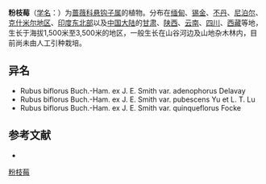 {{Speciesbox
| name = 粉枝莓
| image = Rubus biflorus - Hillier Gardens - Romsey, Hampshire, England - DSC04345.jpg
| status = 
| status_system = 
| genus = Rubus
| species = biflorus
| authority = Buch.-Ham. ex J. E. Smith
| subdivision_ranks =[[变种|变种]]
| subdivision =
* 粉枝莓 ''R. b.'' var. ''biflorus''
* [[腺毛粉枝莓|腺毛粉枝莓]] ''R. b.'' var. ''adenophorus''
}}

'''粉枝莓'''（[[学名|学名]]：{{lang|la|''Rubus biflorus''}}）为[[蔷薇科|蔷薇科]][[悬钩子属|悬钩子属]]的植物。分布在[[缅甸|缅甸]]、[[锡金|锡金]]、[[不丹|不丹]]、[[尼泊尔|尼泊尔]]、[[克什米尔地区|克什米尔地区]]、[[印度东北部|印度东北部]]以及[[中国大陆|中国大陆]]的[[甘肃|甘肃]]、[[陕西|陕西]]、[[云南|云南]]、[[四川|四川]]、[[西藏|西藏]]等地，生长于海拔1,500米至3,500米的地区，一般生长在山谷河边及山地杂木林内，目前尚未由人工引种栽培。

== 异名 ==
* Rubus biflorus Buch.-Ham. ex J. E. Smith var. adenophorus Delavay
* Rubus biflorus Buch.-Ham. ex J. E. Smith var. pubescens Yu et L. T. Lu
* Rubus biflorus Buch.-Ham. ex J. E. Smith var. quinqueflorus Focke

== 参考文献 ==
<div class="references-small">
* {{cite web| url =http://www.bioinfo.cn/db05/KmzwSpecies.php?action=view&id=18521| title =粉枝莓（原变种）| work =《中国高等植物数据库全库》| publisher =中国科学院微生物研究所| author =昆明植物研究所| accessdate =2009-02-25| deadurl =yes| archiveurl =https://web.archive.org/web/20160305091337/http://www.bioinfo.cn/db05/KmzwSpecies.php?action=view&id=18521| archivedate =2016-03-05}}
</div>
{{Taxonbar|from=Q7376204}}

[[Category:悬钩子属|粉枝莓]]


{{植物小作品}}
